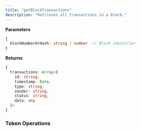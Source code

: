 ```yaml
---
title: "getBlockTransactions"
description: "Retrieves all transactions in a block."
---
```


**Parameters**
```typescript
{
  blockNumberOrHash: string | number  // Block identifier
}
```

**Returns**
```typescript
{
  transactions: Array<{
    id: string,
    timestamp: Date,
    type: string,
    sender: string,
    status: string,
    data: any
  }>
}
```

### Token Operations


